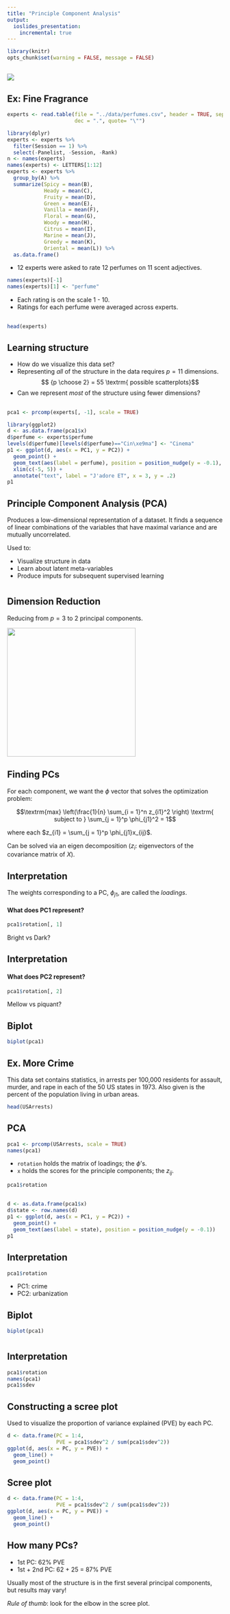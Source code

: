 ```yaml
---
title: "Principle Component Analysis"
output:
  ioslides_presentation:
    incremental: true
---
```


```r
library(knitr)
opts_chunk$set(warning = FALSE, message = FALSE)
```


## {.vcenter .flexbox}

![](https://media.licdn.com/media-proxy/ext?w=800&h=800&hash=ahlKAEJVN9oUJ26dnqLqU4g69K0%3D&ora=1%2CaFBCTXdkRmpGL2lvQUFBPQ%2CxAVta5g-0R6nlh8Tw1It6a2FowGz60oISIfYC2G8G2f1spyfNT-tdoDSeLChpEtOdSoDmBJkcrG-GGGiSp7lb8K6PKA2ysasI9S9UgYibC84nXFV6skBMxJh5rDgCvnxPX8LgM9ZSw2eB4HtbGAyGgIbr-CfHLL-C20gnASvVfnXDc0QWfoywtdJzlZso53zPdxryp5F2E1C0Ars1ozZJgw6yLKTAmftHgclCXDqOdRir5Xf6hChr3yN)


## Ex: Fine Fragrance {.build}

```r
experts <- read.table(file = "../data/perfumes.csv", header = TRUE, sep = ",",
                      dec = ".", quote= "\"")

library(dplyr)
experts <- experts %>%
  filter(Session == 1) %>%
  select(-Panelist, -Session, -Rank)
n <- names(experts)
names(experts) <- LETTERS[1:12]
experts <- experts %>%
  group_by(A) %>%
  summarize(Spicy = mean(B),
            Heady = mean(C),
            Fruity = mean(D),
            Green = mean(E),
            Vanilla = mean(F),
            Floral = mean(G),
            Woody = mean(H),
            Citrus = mean(I),
            Marine = mean(J),
            Greedy = mean(K),
            Oriental = mean(L)) %>%
  as.data.frame()
```

- 12 experts were asked to rate 12 perfumes on 11 scent adjectives.

```r
names(experts)[-1]
names(experts)[1] <- "perfume"
```

- Each rating is on the scale 1 - 10.
- Ratings for each perfume were averaged across experts.


##

```r
head(experts)
```

## Learning structure{.build} 
- How do we visualize this data set?
- Representing *all* of the structure in the data requires $p = 11$ dimensions.
$$ {p \choose 2} = 55 \textrm{ possible scatterplots}$$ 
- Can we represent *most* of the structure using fewer dimensions?


##

```r
pca1 <- prcomp(experts[, -1], scale = TRUE)

library(ggplot2)
d <- as.data.frame(pca1$x)
d$perfume <- experts$perfume
levels(d$perfume)[levels(d$perfume)=="Cin\xe9ma"] <- "Cinema"
p1 <- ggplot(d, aes(x = PC1, y = PC2)) +
  geom_point() +
  geom_text(aes(label = perfume), position = position_nudge(y = -0.1), check_overlap = TRUE) +
  xlim(c(-5, 5)) +
  annotate("text", label = "J'adore ET", x = 3, y = .2)
p1
```


## Principle Component Analysis (PCA) {.build}

Produces a low-dimensional representation of a dataset. It finds a sequence of linear combinations of the variables that have maximal variance and are mutually uncorrelated.

Used to:

- Visualize structure in data
- Learn about latent meta-variables
- Produce imputs for subsequent supervised learning

#

## Dimension Reduction {.build .flexbox .vcenter}

Reducing from $p = 3$ to 2 principal components.

<img src="../figs/pca-3-2.png" height = 300>


## Finding PCs {.build}

For each component, we want the $\phi$ vector that solves the optimization problem:

$$\textrm{max} \left(\frac{1}{n} \sum_{i = 1}^n z_{i1}^2 \right) \textrm{ subject to } \sum_{j = 1}^p \phi_{j1}^2 = 1$$

where each $z_{i1} = \sum_{j = 1}^p \phi_{j1}x_{ij}$.

Can be solved via an eigen decomposition ($z_i$: eigenvectors of the covariance matrix of $X$).

## Interpretation

The weights corresponding to a PC, $\phi_{j1}$, are called the *loadings*.

#### What does PC1 represent?
```r
pca1$rotation[, 1]
```

Bright vs Dark?

## Interpretation

#### What does PC2 represent?
```r
pca1$rotation[, 2]
```

Mellow vs piquant?

## Biplot

```r
biplot(pca1)
```


## Ex. More Crime {.build}

This data set contains statistics, in arrests per 100,000 residents for assault, murder, and rape in each of the 50 US states in 1973. Also given is the percent of the population living in urban areas.

```r
head(USArrests)
```


## PCA {.build}

```r
pca1 <- prcomp(USArrests, scale = TRUE)
names(pca1)
```

- `rotation` holds the matrix of loadings; the $\phi$'s.
- `x` holds the scores for the principle components; the $z_{ij}$.

```r
pca1$rotation
```


##

```r
d <- as.data.frame(pca1$x)
d$state <- row.names(d)
p1 <- ggplot(d, aes(x = PC1, y = PC2)) +
  geom_point() +
  geom_text(aes(label = state), position = position_nudge(y = -0.1))
p1
```


## Interpretation {.build}

```r
pca1$rotation
```

- PC1: crime
- PC2: urbanization


## Biplot

```r
biplot(pca1)
```

#

## Interpretation {.build}

```r
pca1$rotation
names(pca1)
pca1$sdev
```

## Constructing a scree plot {.build}

Used to visualize the proportion of variance explained (PVE) by each PC.

```r
d <- data.frame(PC = 1:4,
                PVE = pca1$sdev^2 / sum(pca1$sdev^2))
ggplot(d, aes(x = PC, y = PVE)) +
  geom_line() + 
  geom_point()
```

## Scree plot

```r
d <- data.frame(PC = 1:4,
                PVE = pca1$sdev^2 / sum(pca1$sdev^2))
ggplot(d, aes(x = PC, y = PVE)) +
  geom_line() + 
  geom_point()
```

## How many PCs? {.build}

- 1st PC: 62% PVE
- 1st + 2nd PC: 62 + 25 = 87% PVE

Usually most of the structure is in the first several principal components, but results may vary!

*Rule of thumb*: look for the elbow in the scree plot.

